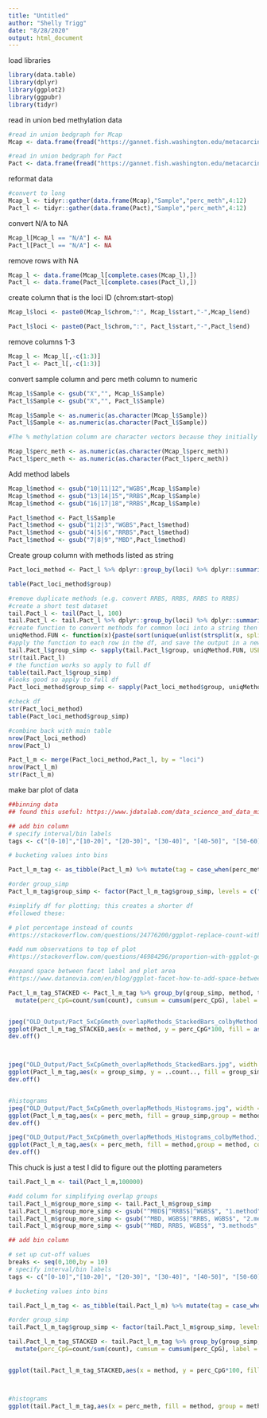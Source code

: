 ```yaml
---
title: "Untitled"
author: "Shelly Trigg"
date: "8/28/2020"
output: html_document
---
```



load libraries
```r
library(data.table)
library(dplyr)
library(ggplot2)
library(ggpubr)
library(tidyr)
```

read in union bed methylation data
```r
#read in union bedgraph for Mcap
Mcap <- data.frame(fread("https://gannet.fish.washington.edu/metacarcinus/FROGER_meth_compare/20200424/10-unionbedg/Mcap_union_5x.bedgraph"))

#read in union bedgraph for Pact
Pact <- data.frame(fread("https://gannet.fish.washington.edu/metacarcinus/FROGER_meth_compare/20200424/10-unionbedg/Pact_union_5x.bedgraph"))
```

reformat data
```r
#convert to long
Mcap_l <- tidyr::gather(data.frame(Mcap),"Sample","perc_meth",4:12)
Pact_l <- tidyr::gather(data.frame(Pact),"Sample","perc_meth",4:12)
```

convert N/A to NA
```r
Mcap_l[Mcap_l == "N/A"] <- NA
Pact_l[Pact_l == "N/A"] <- NA
```

remove rows with NA
```r
Mcap_l <- data.frame(Mcap_l[complete.cases(Mcap_l),])
Pact_l <- data.frame(Pact_l[complete.cases(Pact_l),])
```

create column that is the loci ID (chrom:start-stop)
```r
Mcap_l$loci <- paste0(Mcap_l$chrom,":", Mcap_l$start,"-",Mcap_l$end)

Pact_l$loci <- paste0(Pact_l$chrom,":", Pact_l$start,"-",Pact_l$end)
```

remove columns 1-3
```r
Mcap_l <- Mcap_l[,-c(1:3)]
Pact_l <- Pact_l[,-c(1:3)]
```


convert sample column and perc meth column to numeric
```r
Mcap_l$Sample <- gsub("X","", Mcap_l$Sample)
Pact_l$Sample <- gsub("X","", Pact_l$Sample)

Mcap_l$Sample <- as.numeric(as.character(Mcap_l$Sample))
Pact_l$Sample <- as.numeric(as.character(Pact_l$Sample))

#The % methylation column are character vectors because they initially contained "N/A" so convert all % methylation columns from character to numeric

Mcap_l$perc_meth <- as.numeric(as.character(Mcap_l$perc_meth))
Pact_l$perc_meth <- as.numeric(as.character(Pact_l$perc_meth))
```

Add method labels
```r
Mcap_l$method <- gsub("10|11|12","WGBS",Mcap_l$Sample)
Mcap_l$method <- gsub("13|14|15","RRBS",Mcap_l$Sample)
Mcap_l$method <- gsub("16|17|18","RRBS",Mcap_l$Sample)

Pact_l$method <- Pact_l$Sample
Pact_l$method <- gsub("1|2|3","WGBS",Pact_l$method)
Pact_l$method <- gsub("4|5|6","RRBS",Pact_l$method)
Pact_l$method <- gsub("7|8|9","MBD",Pact_l$method)

```

Create group column with methods listed as string
```r
Pact_loci_method <- Pact_l %>% dplyr::group_by(loci) %>% dplyr::summarise(group = toString(method))

table(Pact_loci_method$group)

#remove duplicate methods (e.g. convert RRBS, RRBS, RRBS to RRBS)
#create a short test dataset
tail.Pact_l <- tail(Pact_l, 100)
tail.Pact_l <- tail.Pact_l %>% dplyr::group_by(loci) %>% dplyr::summarise(group = toString(method))
#create function to convert methods for common loci into a string then split the methods string into a character vector, and use unique function to keep only unique characters
uniqMethod.FUN <- function(x){paste(sort(unique(unlist(strsplit(x, split =", "), use.names = F))), collapse = ", ")}
#apply the function to each row in the df, and save the output in a new column
tail.Pact_l$group_simp <- sapply(tail.Pact_l$group, uniqMethod.FUN, USE.NAMES = F)
str(tail.Pact_l)
# the function works so apply to full df
table(tail.Pact_l$group_simp)
#looks good so apply to full df
Pact_loci_method$group_simp <- sapply(Pact_loci_method$group, uniqMethod.FUN, USE.NAMES = F)

#check df
str(Pact_loci_method)
table(Pact_loci_method$group_simp)

#combine back with main table
nrow(Pact_loci_method)
nrow(Pact_l)

Pact_l_m <- merge(Pact_loci_method,Pact_l, by = "loci")
nrow(Pact_l_m)
str(Pact_l_m)
```


make bar plot of data
```r

##binning data
## found this useful: https://www.jdatalab.com/data_science_and_data_mining/2017/01/30/data-binning-plot.html

## add bin column
# specify interval/bin labels
tags <- c("[0-10]","[10-20]", "[20-30]", "[30-40]", "[40-50]", "[50-60]", "[60-70]", "[70-80]","[80-90]", "[90-100]")

# bucketing values into bins

Pact_l_m_tag <- as_tibble(Pact_l_m) %>% mutate(tag = case_when(perc_meth < 10 ~ tags[1],perc_meth >= 10 & perc_meth < 20 ~ tags[2],perc_meth >= 20 & perc_meth < 30 ~ tags[3],perc_meth >= 30 & perc_meth < 40 ~ tags[4],perc_meth >= 40 & perc_meth < 50 ~ tags[5], perc_meth >= 50 & perc_meth < 60 ~ tags[6], perc_meth >= 60 & perc_meth < 70 ~ tags[7], perc_meth >= 70 & perc_meth < 80 ~ tags[8], perc_meth >= 80 & perc_meth < 90 ~ tags[9], perc_meth >= 90 & perc_meth <= 100 ~ tags[10]))

#order group_simp
Pact_l_m_tag$group_simp <- factor(Pact_l_m_tag$group_simp, levels = c("MBD", "RRBS", "WGBS", "MBD, RRBS","MBD, WGBS", "RRBS, WGBS", "MBD, RRBS, WGBS"))

#simplify df for plotting; this creates a shorter df
#followed these: 

# plot percentage instead of counts
#https://stackoverflow.com/questions/24776200/ggplot-replace-count-with-percentage-in-geom-bar/48602277

#add num observations to top of plot
#https://stackoverflow.com/questions/46984296/proportion-with-ggplot-geom-bar

#expand space between facet label and plot area
#https://www.datanovia.com/en/blog/ggplot-facet-how-to-add-space-between-labels-on-the-top-of-the-chart-and-the-plot-border/

Pact_l_m_tag_STACKED <- Pact_l_m_tag %>% group_by(group_simp, method, tag) %>% summarise(count=n()) %>% 
  mutate(perc_CpG=count/sum(count), cumsum = cumsum(perc_CpG), label = ifelse(tag=="[90-100]",paste0("N=", sum(count)),""))


jpeg("OLD_Output/Pact_5xCpGmeth_overlapMethods_StackedBars_colbyMethod.jpg", width = 8, height = 8, units = "in", res = 300)
ggplot(Pact_l_m_tag_STACKED,aes(x = method, y = perc_CpG*100, fill = as.factor(method), alpha = tag, group = method )) + geom_bar(stat = "identity",position = "fill", color = "black") + theme_bw() + theme(axis.text.x = element_text(size = 7, angle = 60, hjust = 1), axis.title = element_text(size = 12, face = "bold")) + scale_fill_manual(values =c("#E6550D","#756BB1","#31A354"))  + scale_y_continuous(expand = expansion(mult = c(0, 0.1)),labels=scales::percent) + scale_alpha_manual(values=c(seq(0.1,1, length.out = 10)))+ labs(x = "method", y = "% CpGs",fill = "method", alpha = "% methylation") + facet_wrap(~group_simp) +  geom_text(aes(y=cumsum, label=label), vjust=-0.5, size = 2.5) + guides(fill=guide_legend(reverse=T)) + theme(axis.title.x=element_blank(),axis.text.x=element_blank(),axis.ticks.x=element_blank())
dev.off()



jpeg("OLD_Output/Pact_5xCpGmeth_overlapMethods_StackedBars.jpg", width = 8, height = 8, units = "in", res = 300)
ggplot(Pact_l_m_tag,aes(x = group_simp, y = ..count.., fill = group_simp, alpha = tag )) + geom_bar(position = "fill", color = "black") + scale_y_continuous(labels=scales::percent) + theme_bw() + theme(axis.text.x = element_text(size = 7, angle = 60, hjust = 1), axis.title = element_text(size = 12, face = "bold")) + scale_fill_manual(values =c("red","red","red", "blue", "blue","blue", "black"))  + scale_alpha_manual(values=c(seq(0.1,1, length.out = 10)))+ labs(x = "method", y = "% CpGs",fill = "method", alpha = "% methylation")
dev.off()


#histograms
jpeg("OLD_Output/Pact_5xCpGmeth_overlapMethods_Histograms.jpg", width = 8, height = 8, units = "in", res = 300)
ggplot(Pact_l_m_tag,aes(x = perc_meth, fill = group_simp,group = method, color = "black")) + geom_histogram(position = "dodge",binwidth = 10) + ylab("num CpGs") + theme_bw() + theme(axis.text.x = element_text(size = 7, angle = 60, hjust = 1), axis.title = element_text(size = 12, face = "bold")) + facet_wrap(~group_simp, scale = "free") + xlab("% methylation") + scale_color_manual(values = "black") + scale_fill_manual(values =c("red","red","red", "blue", "blue","blue", "black")) + theme(legend.position="none")
dev.off()

jpeg("OLD_Output/Pact_5xCpGmeth_overlapMethods_Histograms_colbyMethod.jpg", width = 8, height = 8, units = "in", res = 300)
ggplot(Pact_l_m_tag,aes(x = perc_meth, fill = method,group = method, color = "black")) + geom_histogram(position = "dodge",binwidth = 10) + ylab("num CpGs") + theme_bw() + theme(axis.text.x = element_text(size = 7, angle = 60, hjust = 1), axis.title = element_text(size = 12, face = "bold")) + facet_wrap(~group_simp, scale = "free") + xlab("% methylation") + scale_color_manual(values = "black") + scale_fill_manual(values =c("#E6550D","#756BB1","#31A354"))
dev.off()


```

This chuck is just a test I did to figure out the plotting parameters 
```r

tail.Pact_l_m <- tail(Pact_l_m,100000)

#add column for simplifying overlap groups
tail.Pact_l_m$group_more_simp <- tail.Pact_l_m$group_simp
tail.Pact_l_m$group_more_simp <- gsub("^MBD$|^RRBS$|^WGBS$", "1.method",tail.Pact_l_m$group_more_simp)
tail.Pact_l_m$group_more_simp <- gsub("^MBD, WGBS$|^RRBS, WGBS$", "2.methods",tail.Pact_l_m$group_more_simp)
tail.Pact_l_m$group_more_simp <- gsub("^MBD, RRBS, WGBS$", "3.methods",tail.Pact_l_m$group_more_simp)

## add bin column

# set up cut-off values 
breaks <- seq(0,100,by = 10)
# specify interval/bin labels
tags <- c("[0-10]","[10-20]", "[20-30]", "[30-40]", "[40-50]", "[50-60]", "[60-70]", "[70-80]","[80-90]", "[90-100]")

# bucketing values into bins

tail.Pact_l_m_tag <- as_tibble(tail.Pact_l_m) %>% mutate(tag = case_when(perc_meth < 10 ~ tags[1],perc_meth >= 10 & perc_meth < 20 ~ tags[2],perc_meth >= 20 & perc_meth < 30 ~ tags[3],perc_meth >= 30 & perc_meth < 40 ~ tags[4],perc_meth >= 40 & perc_meth < 50 ~ tags[5], perc_meth >= 50 & perc_meth < 60 ~ tags[6], perc_meth >= 60 & perc_meth < 70 ~ tags[7], perc_meth >= 70 & perc_meth < 80 ~ tags[8], perc_meth >= 80 & perc_meth < 90 ~ tags[9], perc_meth >= 90 & perc_meth <= 100 ~ tags[10]))

#order group_simp
tail.Pact_l_m_tag$group_simp <- factor(tail.Pact_l_m$group_simp, levels = c("MBD", "RRBS", "WGBS", "MBD, RRBS","MBD, WGBS", "RRBS, WGBS", "MBD, RRBS, WGBS"))

tail.Pact_l_m_tag_STACKED <- tail.Pact_l_m_tag %>% group_by(group_simp, method, tag) %>% summarise(count=n()) %>% 
  mutate(perc_CpG=count/sum(count), cumsum = cumsum(perc_CpG), label = ifelse(tag=="[90-100]",paste0("N=", sum(count)),""))


ggplot(tail.Pact_l_m_tag_STACKED,aes(x = method, y = perc_CpG*100, fill = as.factor(method), alpha = tag, group = method )) + geom_bar(stat = "identity",position = "fill", color = "black") + theme_bw() + theme(axis.text.x = element_text(size = 7, angle = 60, hjust = 1), axis.title = element_text(size = 12, face = "bold")) + scale_fill_manual(values =c("#E6550D","#756BB1","#31A354"))  + scale_y_continuous(expand = expansion(mult = c(0, 0.1)),labels=scales::percent) + scale_alpha_manual(values=c(seq(0.1,1, length.out = 10)))+ labs(x = "method", y = "% CpGs",fill = "method", alpha = "% methylation") + facet_wrap(~group_simp) +  geom_text(aes(y=cumsum, label=label), vjust=-0.5, size = 3) + guides(fill=guide_legend(reverse=T))



#histograms
ggplot(tail.Pact_l_m_tag,aes(x = perc_meth, fill = method, group = method, color = "black")) + geom_histogram(position = "dodge",binwidth = 10) + ylab("num CpGs") + theme_bw() + theme(axis.text.x = element_text(size = 7, angle = 60, hjust = 1), axis.title = element_text(size = 12, face = "bold")) + facet_wrap(~group_simp, scale = "free") + xlab("% methylation") + scale_color_manual(values = c("black")) + scale_fill_manual(values =c("#E6550D","#756BB1","#31A354")) + theme(legend.position="none")
```

